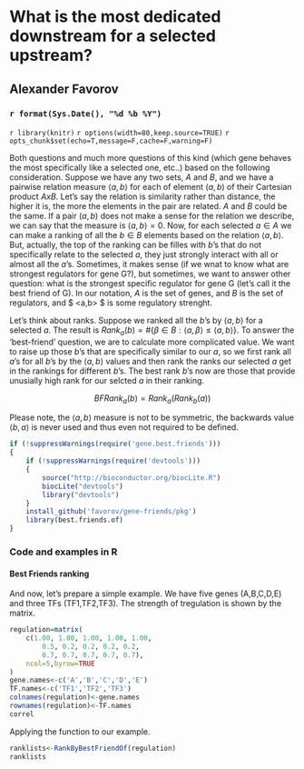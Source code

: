 What is the most dedicated downstream for a selected upstream?
========================================================

Alexander Favorov  
-----------------------------------------------

### `r format(Sys.Date(), "%d %b %Y")` 

`r library(knitr)`
`r options(width=80,keep.source=TRUE)`
`r opts_chunk$set(echo=T,message=F,cache=F,warning=F)`
<!-- cache is off, we save all the neccessary things in Rda -->

Both questions and much more questions of this kind (which gene behaves the most specifically like a selected one, etc..) based on the following consideration. Suppose we have any two sets, $A$ and $B$, and we have a pairwise relation measure $\left<a,b\right>$ for each of element $(a,b)$ of their Cartesian product $A x B$. Let's say the relation is similarity rather than distance, the higher it is, the more the elements in the pair are related. $A$ and $B$ could be the same. If a pair $(a,b)$ does not make a sense for the relation we describe, we can say that the measure is $\left<a,b\right>=0$. Now, for each selected $a \in A$ we can make a ranking of all the $b \in B$ elements based on the relation $\left<a,b\right>$. But, actually, the top of the ranking can be filles with $b$'s that do not specifically relate to the selected $a$, they just strongly interact with all or almost all the $a$'s. Sometimes, it makes sense (if we wnat to know what are strongest regulators for gene G?), but sometimes, we want to answer other question: what is the strongest specific regulator for gene G (let's call it the best friend of G). In our notation, $A$ is the set of genes, and $B$ is the set of regulators, and $ \left<a,b\right> $ is some regulatory strenght.

Let's think about ranks. Suppose we ranked all the $b$'s by $\left<a,b\right>$ for a selected $a$. The result is $Rank_a(b)= \# \left\{ \beta \in B : \left< a, \beta \right> \leqslant \left< a, b \right> \right\}$. To answer the 'best-friend' question, we are to calculate more complicated value. We want to raise up those $b$'s that are specifically similar to our $a$, so we first rank all $a$'s for all $b$'s by the $\left<a,b\right>$  values and then rank the ranks our selected $a$ get in the rankings for different $b$'s. The best rank $b$'s now are those that provide unusially high rank for our selcted $a$ in their ranking.

$$BFRank_a(b)=Rank_a(Rank_b(a))$$

Please note, the $\left<a,b\right>$ measure is not to be symmetric, the backwards value $\left<b,a\right>$ is never used and thus even not required to be defined.


```{r source, echo=FALSE}
if (!suppressWarnings(require('gene.best.friends')))
{
	if (!suppressWarnings(require('devtools')))
	{
		source("http://bioconductor.org/biocLite.R")
		biocLite("devtools")
		library("devtools")
	}
	install_github('favorov/gene-friends/pkg')
	library(best.friends.of)
}
```

### Code and examples in R

#### Best Friends ranking

And now, let's prepare a simple example. We have five genes (A,B,C,D,E) and three TFs (TF1,TF2,TF3). The strength of tregulation is shown by the matrix. 

```{r}
regulation=matrix(
	c(1.00, 1.00, 1.00, 1.00, 1.00,
		0.5, 0.2, 0.2, 0.2, 0.2,
		0.7, 0.7, 0.7, 0.7, 0.7),
	ncol=5,byrow=TRUE
)
gene.names<-c('A','B','C','D','E')
TF.names<-c('TF1','TF2','TF3')
colnames(regulation)<-gene.names
rownames(regulation)<-TF.names
correl
```

Applying the function to our example.

```{r}
ranklists<-RankByBestFriendOf(regulation)
ranklists
```

